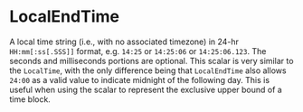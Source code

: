 # LocalEndTime

A local time string (i.e., with no associated timezone) in 24-hr `HH:mm[:ss[.SSS]]` format, e.g. `14:25` or `14:25:06` or `14:25:06.123`. The seconds and milliseconds portions are optional. This scalar is very similar to the `LocalTime`, with the only difference being that `LocalEndTime` also allows `24:00` as a valid value to indicate midnight of the following day. This is useful when using the scalar to represent the exclusive upper bound of a time block.
